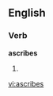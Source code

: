 
==English==

===Verb===
'''ascribes'''

# {{third-person singular of|[[ascribe]]}}

[[vi:ascribes]]